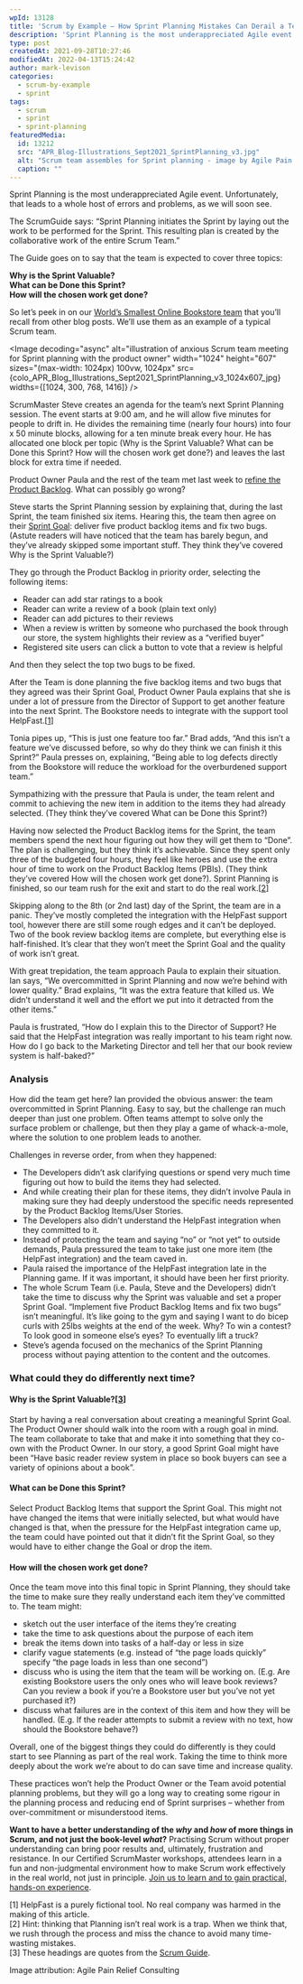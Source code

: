 ```yaml
---
wpId: 13128
title: 'Scrum by Example – How Sprint Planning Mistakes Can Derail a Team'
description: 'Sprint Planning is the most underappreciated Agile event. Unfortunately, that leads to a whole host of errors and problems, as we will soon see. The ScrumGuide says: "Sprint Planning initiates the Sprint by laying out the work to be performed for the Sprint. This resulting plan is created by the collaborative work of the entire ...'
type: post
createdAt: 2021-09-28T10:27:46
modifiedAt: 2022-04-13T15:24:42
author: mark-levison
categories:
  - scrum-by-example
  - sprint
tags:
  - scrum
  - sprint
  - sprint-planning
featuredMedia:
  id: 13212
  src: "APR_Blog-Illustrations_Sept2021_SprintPlanning_v3.jpg"
  alt: "Scrum team assembles for Sprint planning - image by Agile Pain Relief Consulting"
  caption: ""
---
```





Sprint Planning is the most underappreciated Agile event. Unfortunately, that leads to a whole host of errors and problems, as we will soon see.

The ScrumGuide says: “Sprint Planning initiates the Sprint by laying out the work to be performed for the Sprint. This resulting plan is created by the collaborative work of the entire Scrum Team.”

The Guide goes on to say that the team is expected to cover three topics:

**Why is the Sprint Valuable?**  
**What can be Done this Sprint?**  
**How will the chosen work get done?**

So let’s peek in on our [World’s Smallest Online Bookstore team](/blog/scrum-by-example.html) that you’ll recall from other blog posts. We’ll use them as an example of a typical Scrum team.

<Image decoding="async" alt="illustration of anxious Scrum team meeting for Sprint planning with the product owner" width="1024" height="607" sizes="(max-width: 1024px) 100vw, 1024px" src={colo_APR_Blog_Illustrations_Sept2021_SprintPlanning_v3_1024x607_jpg} widths={[1024, 300, 768, 1416]} />

ScrumMaster Steve creates an agenda for the team’s next Sprint Planning session. The event starts at 9:00 am, and he will allow five minutes for people to drift in. He divides the remaining time (nearly four hours) into four x 50 minute blocks, allowing for a ten minute break every hour. He has allocated one block per topic (Why is the Sprint Valuable? What can be Done this Sprint? How will the chosen work get done?) and leaves the last block for extra time if needed.

Product Owner Paula and the rest of the team met last week to [refine the Product Backlog](/blog/deal-with-bad-scrum-user-stories-as-a-scrummaster.html). What can possibly go wrong?

Steve starts the Sprint Planning session by explaining that, during the last Sprint, the team finished six items. Hearing this, the team then agree on their [Sprint Goal](/blog/sprint-goals-provide-purpose.html): deliver five product backlog items and fix two bugs. (Astute readers will have noticed that the team has barely begun, and they’ve already skipped some important stuff. They think they’ve covered Why is the Sprint Valuable?)

They go through the Product Backlog in priority order, selecting the following items:

*   Reader can add star ratings to a book
*   Reader can write a review of a book (plain text only)
*   Reader can add pictures to their reviews
*   When a review is written by someone who purchased the book through our store, the system highlights their review as a “verified buyer”
*   Registered site users can click a button to vote that a review is helpful

And then they select the top two bugs to be fixed.

After the Team is done planning the five backlog items and two bugs that they agreed was their Sprint Goal, Product Owner Paula explains that she is under a lot of pressure from the Director of Support to get another feature into the next Sprint. The Bookstore needs to integrate with the support tool HelpFast.\[[1](#footnotes)\]

Tonia pipes up, “This is just one feature too far.” Brad adds, “And this isn’t a feature we’ve discussed before, so why do they think we can finish it this Sprint?” Paula presses on, explaining, “Being able to log defects directly from the Bookstore will reduce the workload for the overburdened support team.”

Sympathizing with the pressure that Paula is under, the team relent and commit to achieving the new item in addition to the items they had already selected. (They think they’ve covered What can be Done this Sprint?)

Having now selected the Product Backlog items for the Sprint, the team members spend the next hour figuring out how they will get them to “Done”. The plan is challenging, but they think it’s achievable. Since they spent only three of the budgeted four hours, they feel like heroes and use the extra hour of time to work on the Product Backlog Items (PBIs). (They think they’ve covered How will the chosen work get done?). Sprint Planning is finished, so our team rush for the exit and start to do the real work.\[[2](#footnotes)\]

Skipping along to the 8th (or 2nd last) day of the Sprint, the team are in a panic. They’ve mostly completed the integration with the HelpFast support tool, however there are still some rough edges and it can’t be deployed. Two of the book review backlog items are complete, but everything else is half-finished. It’s clear that they won’t meet the Sprint Goal and the quality of work isn’t great.

With great trepidation, the team approach Paula to explain their situation. Ian says, “We overcommitted in Sprint Planning and now we’re behind with lower quality.” Brad explains, “It was the extra feature that killed us. We didn’t understand it well and the effort we put into it detracted from the other items.”

Paula is frustrated, “How do I explain this to the Director of Support? He said that the HelpFast integration was really important to his team right now. How do I go back to the Marketing Director and tell her that our book review system is half-baked?”

### Analysis

How did the team get here? Ian provided the obvious answer: the team overcommitted in Sprint Planning. Easy to say, but the challenge ran much deeper than just one problem. Often teams attempt to solve only the surface problem or challenge, but then they play a game of whack-a-mole, where the solution to one problem leads to another.

Challenges in reverse order, from when they happened:

*   The Developers didn’t ask clarifying questions or spend very much time figuring out how to build the items they had selected.
*   And while creating their plan for these items, they didn’t involve Paula in making sure they had deeply understood the specific needs represented by the Product Backlog Items/User Stories.
*   The Developers also didn’t understand the HelpFast integration when they committed to it.
*   Instead of protecting the team and saying “no” or “not yet” to outside demands, Paula pressured the team to take just one more item (the HelpFast integration) and the team caved in.
*   Paula raised the importance of the HelpFast integration late in the Planning game. If it was important, it should have been her first priority.
*   The whole Scrum Team (i.e. Paula, Steve and the Developers) didn’t take the time to discuss why the Sprint was valuable and set a proper Sprint Goal. “Implement five Product Backlog Items and fix two bugs” isn’t meaningful. It’s like going to the gym and saying I want to do bicep curls with 25lbs weights at the end of the week. Why? To win a contest? To look good in someone else’s eyes? To eventually lift a truck?
*   Steve’s agenda focused on the mechanics of the Sprint Planning process without paying attention to the content and the outcomes.

### What could they do differently next time?

#### Why is the Sprint Valuable?\[[3](#footnotes)\]

Start by having a real conversation about creating a meaningful Sprint Goal. The Product Owner should walk into the room with a rough goal in mind. The team collaborate to take that and make it into something that they co-own with the Product Owner. In our story, a good Sprint Goal might have been “Have basic reader review system in place so book buyers can see a variety of opinions about a book”.

#### What can be Done this Sprint?

Select Product Backlog Items that support the Sprint Goal. This might not have changed the items that were initially selected, but what would have changed is that, when the pressure for the HelpFast integration came up, the team could have pointed out that it didn’t fit the Sprint Goal, so they would have to either change the Goal or drop the item.

#### How will the chosen work get done?

Once the team move into this final topic in Sprint Planning, they should take the time to make sure they really understand each item they’ve committed to. The team might:

*   sketch out the user interface of the items they’re creating
*   take the time to ask questions about the purpose of each item
*   break the items down into tasks of a half-day or less in size
*   clarify vague statements (e.g. instead of “the page loads quickly” specify “the page loads in less than one second”)
*   discuss who is using the item that the team will be working on. (E.g. Are existing Bookstore users the only ones who will leave book reviews? Can you review a book if you’re a Bookstore user but you’ve not yet purchased it?)
*   discuss what failures are in the context of this item and how they will be handled. (E.g. If the reader attempts to submit a review with no text, how should the Bookstore behave?)

Overall, one of the biggest things they could do differently is they could start to see Planning as part of the real work. Taking the time to think more deeply about the work we’re about to do can save time and increase quality.

These practices won’t help the Product Owner or the Team avoid potential planning problems, but they will go a long way to creating some rigour in the planning process and reducing end of Sprint surprises – whether from over-commitment or misunderstood items.

**Want to have a better understanding of the _why_ and _how_ of more things in Scrum, and not just the book-level _what_?** Practising Scrum without proper understanding can bring poor results and, ultimately, frustration and resistance. In our Certified ScrumMaster workshops, attendees learn in a fun and non-judgmental environment how to make Scrum work effectively in the real world, not just in principle. [Join us to learn and to gain practical, hands-on experience](/certified-scrummaster-csm-training).

  
\[1\] HelpFast is a purely fictional tool. No real company was harmed in the making of this article.  
\[2\] Hint: thinking that Planning isn’t real work is a trap. When we think that, we rush through the process and miss the chance to avoid many time-wasting mistakes.  
\[3\] These headings are quotes from the [Scrum Guide](https://scrumguides.org/).

Image attribution: Agile Pain Relief Consulting